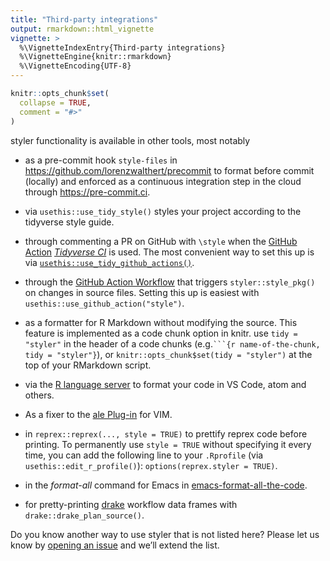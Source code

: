 ```yaml
---
title: "Third-party integrations"
output: rmarkdown::html_vignette
vignette: >
  %\VignetteIndexEntry{Third-party integrations}
  %\VignetteEngine{knitr::rmarkdown}
  %\VignetteEncoding{UTF-8}
---
```


```r
knitr::opts_chunk$set(
  collapse = TRUE,
  comment = "#>"
)
```

styler functionality is available in other tools, most notably

-   as a pre-commit hook `style-files` in <https://github.com/lorenzwalthert/precommit> to format before commit (locally) and enforced as a continuous integration step in the cloud through <https://pre-commit.ci>.

-   via `usethis::use_tidy_style()` styles your project according to the tidyverse style guide.

-   through commenting a PR on GitHub with `\style` when the [GitHub Action](https://github.com/features/actions) [*Tidyverse CI*](https://github.com/r-lib/actions/tree/master/examples#tidyverse-ci-workflow) is used. The most convenient way to set this up is via [`usethis::use_tidy_github_actions()`](https://usethis.r-lib.org/reference/tidyverse.html).

-   through the [GitHub Action Workflow](https://github.com/r-lib/actions/tree/v2-branch/examples#style-package) that triggers `styler::style_pkg()` on changes in source files. Setting this up is easiest with `usethis::use_github_action("style")`.

-   as a formatter for R Markdown without modifying the source. This feature is implemented as a code chunk option in knitr. use `tidy = "styler"` in the header of a code chunks (e.g.```` ```{r name-of-the-chunk, tidy = "styler"} ````), or `knitr::opts_chunk$set(tidy = "styler")` at the top of your RMarkdown script.

-   via the [R language server](https://github.com/REditorSupport/languageserver) to format your code in VS Code, atom and others.

-   As a fixer to the [ale Plug-in](https://github.com/dense-analysis/ale/pull/2401) for VIM.

-   in `reprex::reprex(..., style = TRUE)` to prettify reprex code before printing. To permanently use `style = TRUE` without specifying it every time, you can add the following line to your `.Rprofile` (via `usethis::edit_r_profile()`): `options(reprex.styler = TRUE)`.

-   in the *format-all* command for Emacs in [emacs-format-all-the-code](https://github.com/lassik/emacs-format-all-the-code).

<!-- FIXME -   As a [Jupyterlab code formatter](https://jupyterlab-code-formatter.readthedocs.io/en/latest/installation.html#r-code-formatters). -->

-   for pretty-printing [drake](https://github.com/ropensci/drake) workflow data frames with `drake::drake_plan_source()`.

Do you know another way to use styler that is not listed here? Please let us know by [opening an issue](https://github.com/r-lib/styler/issues) and we'll extend the list.

